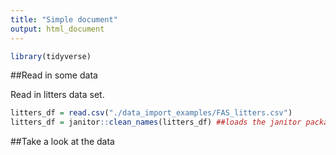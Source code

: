 ```yaml
---
title: "Simple document"
output: html_document
---
```


```r
library(tidyverse)
```

##Read in some data

Read in litters data set.

```r
litters_df = read.csv("./data_import_examples/FAS_litters.csv")
litters_df = janitor::clean_names(litters_df) ##loads the janitor package without using library function - this clean names function just cleans up the names
```

##Take a look at the data



